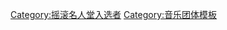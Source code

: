 {{Navbox
|name = 摇滚名人堂1988届入选者
|title = [[摇滚名人堂]][[搖滾名人堂成員列表|1988届入选者]]
|listclass = hlist
|state = {{{state|autocollapse}}}

| group1 = 表演者
| list1 =
* '''[[海灘男孩]]'''（{{link-en|艾爾·賈丁|Al Jardine}}、[[邁克·洛夫]]、[[布赖恩·威尔逊|布萊恩·威爾森]]、{{link-en|卡爾·威爾森|Carl Wilson}}、[[丹尼斯·威爾森]]）
* '''[[披頭四樂隊]]'''（[[乔治·哈里森|喬治·哈里森]]、[[约翰·列侬|約翰·藍儂]]、[[保罗·麦卡特尼]]、[[林格·斯塔|林哥·史達]]）
* '''[[漂流者 (美国组合)|漂流者组合]]'''（[[本·E·金]]、[[魯迪·路易斯]]、[[克萊德·麥克菲特]]、{{link-en|強尼·摩爾|Johnny Moore (singer)}}、{{link-en|比爾·平克尼|Bill Pinkney}}、{{link-en|查理·湯瑪斯|Charlie Thomas (musician)}}、格哈特·蘇拉沙）
* '''[[鲍勃·迪伦]]'''
* '''[[至上女声组合]]'''（{{link-en|佛羅倫絲·巴拉德|Florence Ballard}}、[[戴安娜·罗斯|黛安娜·羅絲]]、[[玛丽·威尔逊|瑪麗·威爾森]]）

| group2 = 早期影响
| list2 =
* [[伍迪·蓋瑟瑞]]
* {{link-en|利德·贝利|Lead Belly}}
* [[莱斯·保罗]]

| group3 = 非表演者<br />(艾哈邁德·艾特根獎)
| list3 =
* {{link-en|小贝里·戈迪|Berry Gordy}}

}}<noinclude>
{{collapsible option}}
[[Category:摇滚名人堂入选者]]
[[Category:音乐团体模板]]
</noinclude>